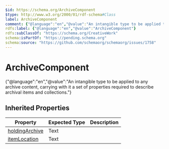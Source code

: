 ```yaml
---
$id: https://schema.org/ArchiveComponent
$type: http://www.w3.org/2000/01/rdf-schema#Class
label: ArchiveComponent
comment: {"@language":"en","@value":"An intangible type to be applied to any archive content, carrying with it a set of properties required to describe archival items and collections."}
rdfs:label: {"@language":"en","@value":"ArchiveComponent"}
rdfs:subClassOf: "https://schema.org/CreativeWork"
schema:isPartOf: "https://pending.schema.org"
schema:source: "https://github.com/schemaorg/schemaorg/issues/1758"
---
```


# ArchiveComponent

{"@language":"en","@value":"An intangible type to be applied to any archive content, carrying with it a set of properties required to describe archival items and collections."}

## Inherited Properties

| Property | Expected Type | Description |
| --- | --- | --- |
| [holdingArchive](https://schema.org/holdingArchive) | Text |  |
| [itemLocation](https://schema.org/itemLocation) | Text |  |
